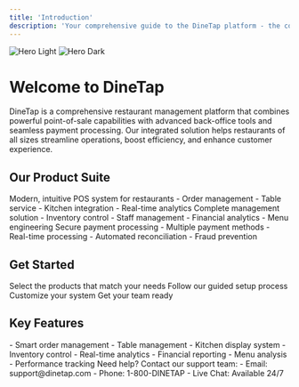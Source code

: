 ```yaml
---
title: 'Introduction'
description: 'Your comprehensive guide to the DineTap platform - the complete restaurant management solution'
---
```


<img
  className="block dark:hidden"
  src="/images/hero-light.png"
  alt="Hero Light"
/>
<img
  className="hidden dark:block"
  src="/images/hero-dark.png"
  alt="Hero Dark"
/>

# Welcome to DineTap

DineTap is a comprehensive restaurant management platform that combines powerful point-of-sale capabilities with advanced back-office tools and seamless payment processing. Our integrated solution helps restaurants of all sizes streamline operations, boost efficiency, and enhance customer experience.

## Our Product Suite

<CardGroup cols={3}>
  <Card 
    title="Point of Sale (POS)" 
    icon="cash-register" 
    href="/pos/introduction"
  >
    Modern, intuitive POS system for restaurants
    - Order management
    - Table service
    - Kitchen integration
    - Real-time analytics
  </Card>
  <Card 
    title="Back Office" 
    icon="building" 
    href="/backoffice/introduction"
  >
    Complete management solution
    - Inventory control
    - Staff management
    - Financial analytics
    - Menu engineering
  </Card>
  <Card 
    title="Payments" 
    icon="credit-card" 
    href="/payments/introduction"
  >
    Secure payment processing
    - Multiple payment methods
    - Real-time processing
    - Automated reconciliation
    - Fraud prevention
  </Card>
</CardGroup>

## Get Started

<Steps>
  <Step title="Choose Your Solution">
    Select the products that match your needs
  </Step>
  <Step title="Implementation">
    Follow our guided setup process
  </Step>
  <Step title="Configuration">
    Customize your system
  </Step>
  <Step title="Training">
    Get your team ready
  </Step>
</Steps>

## Key Features

<CardGroup cols={2}>
  <Card title="Restaurant Operations" icon="utensils">
    - Smart order management
    - Table management
    - Kitchen display system
    - Inventory control
  </Card>
  <Card title="Business Intelligence" icon="chart-line">
    - Real-time analytics
    - Financial reporting
    - Menu analysis
    - Performance tracking
  </Card>
</CardGroup>

<Note>
  Need help? Contact our support team:
  - Email: support@dinetap.com
  - Phone: 1-800-DINETAP
  - Live Chat: Available 24/7
</Note>
